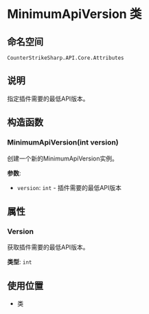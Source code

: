 # MinimumApiVersion 类

## 命名空间
`CounterStrikeSharp.API.Core.Attributes`

## 说明
指定插件需要的最低API版本。

## 构造函数

### MinimumApiVersion(int version)
创建一个新的MinimumApiVersion实例。

**参数**:
- `version`: `int` - 插件需要的最低API版本

## 属性

### Version
获取插件需要的最低API版本。

**类型**: `int`

## 使用位置
- 类 
